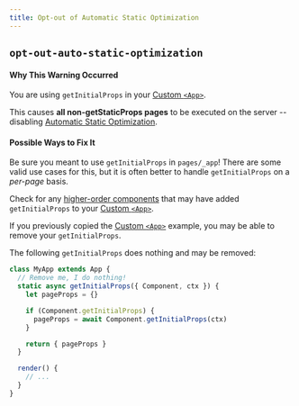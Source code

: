```yaml
---
title: Opt-out of Automatic Static Optimization
---
```


## `opt-out-auto-static-optimization`

#### Why This Warning Occurred

You are using `getInitialProps` in your [Custom `<App>`](https://nextjs.org/docs/advanced-features/custom-app).

This causes **all non-getStaticProps pages** to be executed on the server -- disabling [Automatic Static Optimization](https://nextjs.org/docs/advanced-features/automatic-static-optimization).

#### Possible Ways to Fix It

Be sure you meant to use `getInitialProps` in `pages/_app`!
There are some valid use cases for this, but it is often better to handle `getInitialProps` on a _per-page_ basis.

Check for any [higher-order components](https://reactjs.org/docs/higher-order-components.html) that may have added `getInitialProps` to your [Custom `<App>`](https://nextjs.org/docs/advanced-features/custom-app).

If you previously copied the [Custom `<App>`](https://nextjs.org/docs/advanced-features/custom-app) example, you may be able to remove your `getInitialProps`.

The following `getInitialProps` does nothing and may be removed:

```js filename="pages/_app.js"
class MyApp extends App {
  // Remove me, I do nothing!
  static async getInitialProps({ Component, ctx }) {
    let pageProps = {}

    if (Component.getInitialProps) {
      pageProps = await Component.getInitialProps(ctx)
    }

    return { pageProps }
  }

  render() {
    // ...
  }
}
```
